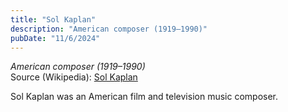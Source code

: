 ```yaml
---
title: "Sol Kaplan"
description: "American composer (1919–1990)"
pubDate: "11/6/2024"
---
```


*American composer (1919–1990)*  
Source (Wikipedia): [Sol Kaplan][1]



Sol Kaplan was an American film and television music composer.

[1]: https://en.wikipedia.org/wiki/Sol_Kaplan
